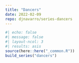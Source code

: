 ```yaml
---
title: "Dancers"
date: 2022-02-09
repo: djnavarro/series-dancers
---
```

  
```r
#| echo: false
#| message: false
#| layout-ncol: 3
#| results: asis
source(here::here("_common.R"))
build_series("dancers")
```
